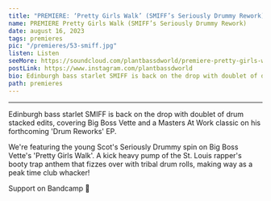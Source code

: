 ---
title: "PREMIERE: ‘Pretty Girls Walk’ (SMIFF’s Seriously Drummy Rework)"
name: PREMIERE Pretty Girls Walk (SMIFF’s Seriously Drummy Rework)
date: august 16, 2023
tags: premieres
pic: "/premieres/53-smiff.jpg"
listen: Listen
seeMore: https://soundcloud.com/plantbassdworld/premiere-pretty-girls-walk-smiffs-seriously-drummy-rework
postLink: https://www.instagram.com/plantbassdworld
bio: Edinburgh bass starlet SMIFF is back on the drop with doublet of drum stacked edits, covering Big Boss Vette and a Masters At Work classic on his forthcoming 'Drum Reworks' EP.
path: premieres
---

<SoundCloud
  url="https://soundcloud.com/plantbassdworld/premiere-pretty-girls-walk-smiffs-seriously-drummy-rework"
  name="SMIFF's Seriously Drummy Rework"
/>

<hr />

Edinburgh bass starlet SMIFF is back on the drop with doublet of drum stacked edits, covering Big Boss Vette and a Masters At Work classic on his forthcoming 'Drum Reworks' EP.

We're featuring the young Scot's Seriously Drummy spin on Big Boss Vette's 'Pretty Girls Walk'. A kick heavy pump of the St. Louis rapper's booty trap anthem that fizzes over with tribal drum rolls, making way as a peak time club whacker!

Support <HoverLink url="https://smiffbreaks.bandcamp.com/" name="Smiff" external /> on Bandcamp 🌱
